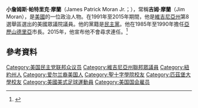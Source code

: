 '''小詹姆斯·帕特里克·摩蘭'''（James Patrick Moran Jr.；{{bd|1945年|5月16日}}），常稱'''吉姆·摩蘭'''（Jim Moran），是[[美國|美國]]的一位政治人物。在1991年至2015年期間，他是[[維吉尼亞州|維吉尼亞州]]第8選舉區選出的美國眾議院議員。他的黨籍是[[民主黨_(美國)|民主黨]]。他在1985年至1990年擔任[[亞歷山德里亞_(維吉尼亞州)|亞歷山德里亞]]市長。2015年，他宣布他不會尋求連任。<ref>{{cite web|archiveurl=https://www.webcitation.org/6MeXbJrbc?url=http://moran.house.gov/press-release/moran-announces-plans-retire-congress|archivedate=2014-01-15|url=http://moran.house.gov/press-release/moran-announces-plans-retire-congress|title=Moran Announces Plans to Retire from Congress|work=Press Release|publisher=[http://moran.house.gov/ Office of Congressman Jim Moran]|date=January 15, 2014|accessdate=January 15, 2014|dead-url=yes}}</ref>

== 參考資料 ==
{{reflist}}

{{DEFAULTSORT: Moran, James}}
[[Category:美国民主党联邦众议员|Category:美国民主党联邦众议员]]
[[Category:維吉尼亞州聯邦眾議員|Category:維吉尼亞州聯邦眾議員]]
[[Category:紐約州人|Category:紐約州人]]
[[Category:爱尔兰裔美国人|Category:爱尔兰裔美国人]]
[[Category:聖十字學院校友|Category:聖十字學院校友]]
[[Category:匹茲堡大學校友|Category:匹茲堡大學校友]]
[[Category:美國美式足球運動員|Category:美國美式足球運動員]]
[[Category:美国国会雇员|Category:美国国会雇员]]